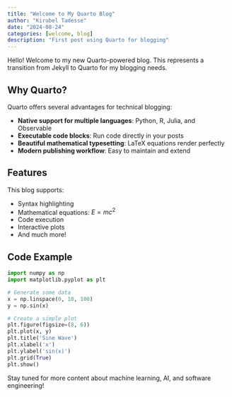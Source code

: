 ```yaml
---
title: "Welcome to My Quarto Blog"
author: "Kirubel Tadesse"
date: "2024-08-24"
categories: [welcome, blog]
description: "First post using Quarto for blogging"
---
```


Hello! Welcome to my new Quarto-powered blog. This represents a transition from Jekyll to Quarto for my blogging needs.

## Why Quarto?

Quarto offers several advantages for technical blogging:

- **Native support for multiple languages**: Python, R, Julia, and Observable
- **Executable code blocks**: Run code directly in your posts
- **Beautiful mathematical typesetting**: LaTeX equations render perfectly
- **Modern publishing workflow**: Easy to maintain and extend

## Features

This blog supports:

- Syntax highlighting
- Mathematical equations: $E = mc^2$
- Code execution
- Interactive plots
- And much more!

## Code Example

```python
import numpy as np
import matplotlib.pyplot as plt

# Generate some data
x = np.linspace(0, 10, 100)
y = np.sin(x)

# Create a simple plot
plt.figure(figsize=(8, 6))
plt.plot(x, y)
plt.title('Sine Wave')
plt.xlabel('x')
plt.ylabel('sin(x)')
plt.grid(True)
plt.show()
```

Stay tuned for more content about machine learning, AI, and software engineering!